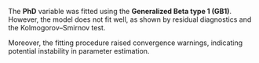 The **PhD** variable was fitted using the **Generalized Beta type 1 (GB1)**. However, the model does not fit well, as shown by residual diagnostics and the Kolmogorov–Smirnov test.

Moreover, the fitting procedure raised convergence warnings, indicating potential instability in parameter estimation.